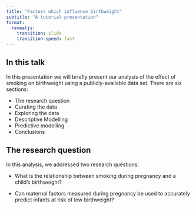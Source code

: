 ```yaml
---
title: "Factors which influence birthweight"
subtitle: "A tutorial presentation"
format: 
  revealjs:
    transition: slide
    transition-speed: fast
---
```


## In this talk

In this presentation we will briefly present our analysis of the effect of smoking on birthweight using a publicly-available data set. There are six sections:

::: {.incremental}

- The research question
- Curating the data
- Exploring the data
- Descriptive Modelling
- Predictive modelling
- Conclusions

:::

## The research question

In this analysis, we addressed two research questions:

- What is the relationship between smoking during pregnancy and a child's birthweight?

- Can maternal factors measured during pregnancy be used to accurately predict infants at risk of low birthweight?

